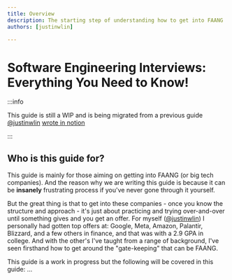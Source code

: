 ```yaml
---
title: Overview
description: The starting step of understanding how to get into FAANG
authors: [justinwlin]

---
```


# Software Engineering Interviews: Everything You Need to Know!

:::info

This guide is still a WIP and is being migrated from a previous guide [@justinwlin](https://www.linkedin.com/in/justinlinw/) [wrote in notion](https://www.notion.so/justinlinpersonal/Written-Guide-ad5593333b0540c2b9a4fab8a07f4365)

:::

## Who is this guide for?
This guide is mainly for those aiming on getting into FAANG (or big tech companies). And the reason why we are writing this guide is because it can be **insanely** frustrating process if you've never gone through it yourself.

But the great thing is that to get into these companies - once you know the structure and approach - it's just about practicing and trying over-and-over until something gives and you get an offer. For myself ([@justinwlin](https://www.linkedin.com/in/justinlinw/)) I personally had gotten top offers at: Google, Meta, Amazon, Palantir, Blizzard, and a few others in finance, and that was with a 2.9 GPA in college. And with the other's I've taught from a range of background, I've seen firsthand how to get around the "gate-keeping" that can be FAANG.

This guide is a work in progress but the following will be covered in this guide:
... 